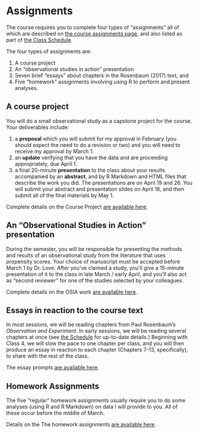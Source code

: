 # Assignments

The course requires you to complete four types of "assignments" all of which are described on [the course assignments page](https://github.com/THOMASELOVE/500-2018/tree/master/assignments), and also listed as part of [the Class Schedule](https://github.com/THOMASELOVE/500-2018/blob/master/SCHEDULE.md).

The four types of assignments are:

1. A course project
2. An "observational studies in action" presentation
3. Seven brief "essays" about chapters in the Rosenbaum (2017) text, and
4. Five "homework" assignments involving using R to perform and present analyses.

## A course project

You will do a small observational study as a capstone project for the course. Your deliverables include:

1. a **proposal** which you will submit for my approval in February (you should expect the need to do a revision or two) and you will need to receive my approval by March 1.
2. an **update** verifying that you have the data and are proceeding appropriately, due April 1.
3. a final 20-minute **presentation** to the class about your results accompanied by an **abstract**, and by R Markdown and HTML files that describe the work you did. The presentations are on April 19 and 26. You will submit your abstract and presentation slides on April 18, and then submit all of the final materials by May 1.

Complete details on the Course Project [are available here](https://github.com/THOMASELOVE/500-2018/tree/master/projects).

## An "Observational Studies in Action" presentation

During the semester, you will be responsible for presenting the methods and results of an observational study from the literature that uses propensity scores. Your choice of manuscript must be accepted before March 1 by Dr. Love. After you've claimed a study, you'll give a 15-minute presentation of it to the class in late March / early April, and you'll also act as "second reviewer" for one of the studies selected by your colleagues.

Complete details on the OSIA work [are available here](https://github.com/THOMASELOVE/500-2018/tree/master/assignments/OSIA).

## Essays in reaction to the course text

In most sessions, we will be reading chapters from Paul Rosenbaum's *Observation and Experiment*. In early sessions, we will be reading several chapters at once (see [the Schedule](https://github.com/THOMASELOVE/500-2018/blob/master/SCHEDULE.md) for up-to-date details.) Beginning with Class 4, we will slow the pace to one chapter per class, and you will then produce an essay in reaction to each chapter (Chapters 7-13, specifically), to share with the rest of the class. 

The essay prompts [are available here](https://github.com/THOMASELOVE/500-2018/blob/master/assignments/essayprompts.md).

## Homework Assignments

The five "regular" homework assignments usually require you to do some analyses (using R and R Markdown) on data I will provide to you. All of these occur before the middle of March. 

Details on the The homework assignments [are available here](https://github.com/THOMASELOVE/500-2018/tree/master/assignments).


